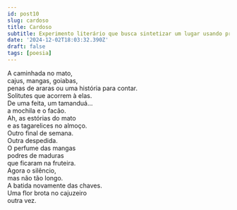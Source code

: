 ```yaml
---
id: post10
slug: cardoso
title: Cardoso
subtitle: Experimento literário que busca sintetizar um lugar usando predominantemente sintagmas nominais.
date: '2024-12-02T18:03:32.390Z'
draft: false
tags: [poesia]
---
```


A caminhada no mato,  
cajus, mangas, goiabas,  
penas de araras
ou uma história para contar.  
Solitutes que acorrem à elas.  
De uma feita, um tamanduá...  
a mochila e o facão.  
Ah, as estórias do mato  
e as tagarelices no almoço.  
Outro final de semana.  
Outra despedida.  
O perfume das mangas  
podres de maduras  
que ficaram na fruteira.  
Agora o silêncio,  
mas não tão longo.  
A batida novamente das chaves.  
Uma flor brota no cajuzeiro  
outra vez.  
